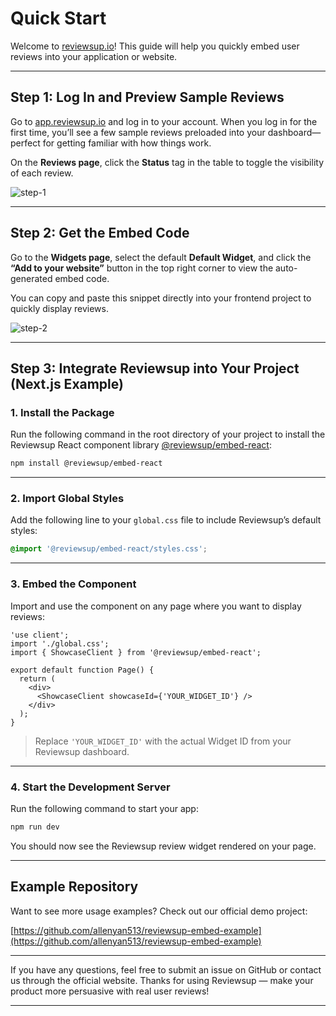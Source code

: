 # Quick Start

Welcome to [reviewsup.io](https://reviewsup.io)!
This guide will help you quickly embed user reviews into your application or website.

---

## Step 1: Log In and Preview Sample Reviews

Go to [app.reviewsup.io](https://app.reviewsup.io) and log in to your account.
When you log in for the first time, you’ll see a few sample reviews preloaded into your dashboard—perfect for getting familiar with how things work.

On the **Reviews page**, click the **Status** tag in the table to toggle the visibility of each review.

![step-1](/img.png)

---

## Step 2: Get the Embed Code

Go to the **Widgets page**, select the default **Default Widget**, and click the **“Add to your website”** button in the top right corner to view the auto-generated embed code.

You can copy and paste this snippet directly into your frontend project to quickly display reviews.

![step-2](/img_1.png)

---

## Step 3: Integrate Reviewsup into Your Project (Next.js Example)

### 1. Install the Package

Run the following command in the root directory of your project to install the Reviewsup React component library [@reviewsup/embed-react](https://www.npmjs.com/package/@reviewsup/embed-react):

```sh npm2yarn
npm install @reviewsup/embed-react
```

---

### 2. Import Global Styles

Add the following line to your `global.css` file to include Reviewsup’s default styles:

```css
@import '@reviewsup/embed-react/styles.css';
```

---

### 3. Embed the Component

Import and use the component on any page where you want to display reviews:

```tsx
'use client';
import './global.css';
import { ShowcaseClient } from '@reviewsup/embed-react';

export default function Page() {
  return (
    <div>
      <ShowcaseClient showcaseId={'YOUR_WIDGET_ID'} />
    </div>
  );
}
```

> Replace `'YOUR_WIDGET_ID'` with the actual Widget ID from your Reviewsup dashboard.

---

### 4. Start the Development Server

Run the following command to start your app:

```sh npm2yarn
npm run dev
```

You should now see the Reviewsup review widget rendered on your page.

---

## Example Repository

Want to see more usage examples? Check out our official demo project:

[https://github.com/allenyan513/reviewsup-embed-example](https://github.com/allenyan513/reviewsup-embed-example)

---

If you have any questions, feel free to submit an issue on GitHub or contact us through the official website.
Thanks for using Reviewsup — make your product more persuasive with real user reviews!

---
